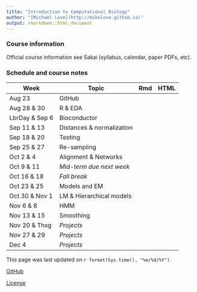 ```yaml
---
title: "Introduction to Computational Biology"
author: "[Michael Love](http://mikelove.github.io)"
output: rmarkdown::html_document
---
```


### Course information

Official course information see Sakai (syllabus, calendar, paper PDFs, etc).

### Schedule and course notes

| Week | Topic | Rmd | HTML |
|------|-------|-----|------|
|Aug 23         | GitHub | | |
|Aug 28 & 30    | R & EDA | | |
|LbrDay & Sep 6 | Bioconductor | | |
|Sep 11 & 13    | Distances & normalization | | |
|Sep 18 & 20    | Testing | | |
|Sep 25 & 27    | Re-sampling | | |
|Oct 2 & 4      | Alignment & Networks | | |
|Oct 9 & 11	    | *Mid-term due next week* | | |
|Oct 16 & 18    | *Fall break* | | |
|Oct 23 & 25    | Models and EM | | |
|Oct 30 & Nov 1 | LM & Hierarchical models | | |
|Nov 6 & 8	    | HMM | | |
|Nov 13 & 15    | Smoothing | | |
|Nov 20 & Thxg  | *Projects* | | |
|Nov 27 & 29    | *Projects* | | |
|Dec 4          | *Projects* | | |

This page was last updated on `r format(Sys.time(), "%m/%d/%Y")`.

[GitHub](https://github.com/mikelove/compbio)

[License](https://github.com/mikelove/compbio/blob/gh-pages/LICENSE)


